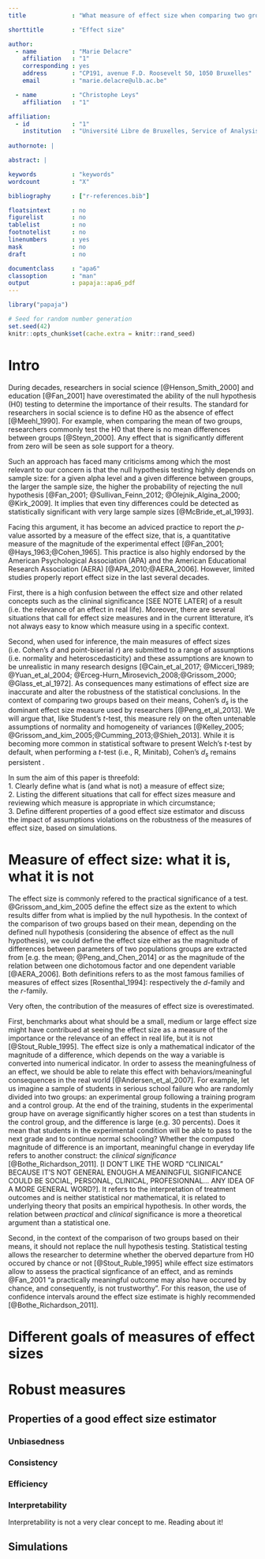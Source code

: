 ```yaml
---
title             : "What measure of effect size when comparing two groups based on their means?"

shorttitle        : "Effect size"

author: 
  - name          : "Marie Delacre" 
    affiliation   : "1"
    corresponding : yes    
    address       : "CP191, avenue F.D. Roosevelt 50, 1050 Bruxelles"
    email         : "marie.delacre@ulb.ac.be"

  - name          : "Christophe Leys"
    affiliation   : "1"

affiliation:
  - id            : "1"
    institution   : "Université Libre de Bruxelles, Service of Analysis of the Data (SAD), Bruxelles, Belgium"
    
authornote: |

abstract: |

keywords          : "keywords"
wordcount         : "X"

bibliography      : ["r-references.bib"]

floatsintext      : no
figurelist        : no
tablelist         : no
footnotelist      : no
linenumbers       : yes
mask              : no
draft             : no

documentclass     : "apa6"
classoption       : "man"
output            : papaja::apa6_pdf
---
```


```r
library("papaja")
```

```r
# Seed for random number generation
set.seed(42)
knitr::opts_chunk$set(cache.extra = knitr::rand_seed)
```

# Intro

During decades, researchers in social science [@Henson_Smith_2000] and education [@Fan_2001] have overestimated the ability of the null hypothesis (H0) testing to determine the importance of their results. The standard for researchers in social science is to define H0 as the absence of effect [@Meehl_1990]. For example, when comparing the mean of two groups, researchers commonly test the H0 that there is no mean differences between groups [@Steyn_2000]. Any effect that is significantly different from zero will be seen as sole support for a theory. 

Such an approach has faced many criticisms among which the most relevant to our concern is that the null hypothesis testing highly depends on sample size: for a given alpha level and a given difference between groups, the larger the sample size, the higher the probability of rejecting the null hypothesis [@Fan_2001; @Sullivan_Feinn_2012; @Olejnik_Algina_2000; @Kirk_2009]. It implies that even tiny differences could be detected as statistically significant with very large sample sizes [@McBride_et_al_1993]\footnote{Tiny differences might be due to sampling error, or to other factors than the one of interest: even under the assumption of random assignent (which is a necessary but not sufficient condition), it is almost impossible to be sure that the only difference between two conditions is the one defined by the factor of interest. Other tiny factors of no theoretical interest might slighly influence results, making the probability of getting an actual zero effect very low. This is what Meehl (1990) calls 'systematic noise'}. 

Facing this argument, it has become an adviced practice to report the *p*-value assorted by a measure of the effect size, that is, a quantitative measure of the magnitude of the experimental effect [@Fan_2001; @Hays_1963;@Cohen_1965]. This practice is also highly endorsed by the American Psychological Association (APA) and the American Educational Research Association (AERA) [@APA_2010;@AERA_2006]. However, limited studies properly report effect size in the last several decades. 

First, there is a high confusion between the effect size and other related concepts such as the clininal significance [SEE NOTE LATER] of a result (i.e. the relevance of an effect in real life). Moreover, there are several situations that call for effect size measures and in the current litterature, it's not always easy to know which measure using in a specific context. 

Second, when used for inference, the main measures of effect sizes (i.e. Cohen's *d* and point-biserial *r*) are submitted to a range of assumptions (i.e. normality and heteroscedasticity) and these assumptions are known to be unrealistic in many research designs [@Cain_et_al_2017; @Micceri_1989; @Yuan_et_al_2004; @Erceg-Hurn_Mirosevich_2008;@Grissom_2000; @Glass_et_al_1972]. As consequences many estimations of effect size are inaccurate and alter the robustness of the statistical conclusions. In the context of comparing two groups based on their means, Cohen's $d_{s}$ is the dominant effect size measure used by researchers [@Peng_et_al_2013]. We will argue that, like Student's *t*-test, this measure rely on the often untenable assumptions of normality and homogeneity of variances [@Kelley_2005; @Grissom_and_kim_2005;@Cumming_2013;@Shieh_2013]. While it is becoming more common in statistical software to present Welch's *t*-test by default, when  performing a *t*-test (i.e., R, Minitab),  Cohen's $d_{s}$ remains persistent \footnote{For example, in Jamovi, Cohen's ds is provided, whatever one performs Student's or Welch's t-test}.

In sum the aim of this paper is threefold:   
1. Clearly define what is (and what is not) a measure of effect size;  
2. Listing the different situations that call for effect sizes measure and reviewing which measure is appropriate in which circumstance;  
3. Define different properties of a good effect size estimator and discuss the impact of assumptions violations on the robustness of the measures of effect size, based on simulations.
  
# Measure of effect size: what it is, what it is not 

The effect size is commonly refered to the practical significance of a test. @Grissom_and_kim_2005 define the effect size as the extent to which results differ from what is implied by the null hypothesis. In the context of the comparison of two groups based on their mean, depending on the defined null hypothesis (considering the absence of effect as the null hypothesis), we could define the effect size either as the magnitude of differences between parameters of two populations groups are extracted from [e.g. the mean; @Peng_and_Chen_2014] or as the magnitude of the relation between one dichotomous factor and one dependent variable [@AERA_2006]. Both definitions refers to as the most famous families of measures of effect sizes [Rosenthal_1994]: respectively the *d*-family and the *r*-family.

Very often, the contribution of the measures of effect size is overestimated. 

First, benchmarks about what should be a small, medium or large effect size might have contribued at seeing the effect size as a measure of the importance or the relevance of an effect in real life, but it is not [@Stout_Ruble_1995]. The effect size is only a mathematical indicator of the magnitude of a difference, which depends on the way a variable is converted into numerical indicator. In order to assess the meaningfulness of an effect, we should be able to relate this effect with behaviors/meaningful consequences in the real world [@Andersen_et_al_2007]. For example, let us imagine a sample of students in serious school failure who are randomly divided into two groups: an experimental group following a training program and a control group. At the end of the training, students in the experimental group have on average significantly higher scores on a test than students in the control group, and the difference is large (e.g. 30 percents). Does it mean that students in the experimental condition will be able to pass to the next grade and to continue normal schooling? Whether the computed magnitude of difference is an important, meaningful change in everyday life refers to another construct: the *clinical significance* [@Bothe_Richardson_2011]. [I DON'T LIKE THE WORD "CLINICAL" BECAUSE IT'S NOT GENERAL ENOUGH.A MEANINGFUL SIGNIFICANCE COULD BE SOCIAL, PERSONAL, CLINICAL, PROFESIONNAL... ANY IDEA OF A MORE GENERAL WORD?]. It refers to the interpretation of treatment outcomes and is neither statistical nor mathematical, it is related to underlying theory that posits an empirical hypothesis. In other words, the relation between *practical* and *clinical* significance is more a theoretical argument than a statistical one. 
 
Second, in the context of the comparison of two groups based on their means, it should not replace the null hypothesis testing. Statistical testing allows the researcher to determine whether the oberved departure from H0 occured by chance or not [@Stout_Ruble_1995] while effect size estimators allow to assess the practical signficance of an effect, and as reminds @Fan_2001 "a practically meaningful outcome may also have occured by chance, and consequently, is not trustworthy". For this reason, the use of confidence intervals around the effect size estimate is highly recommended [@Bothe_Richardson_2011].

# Different goals of measures of effect sizes

# Robust measures

## Properties of a good effect size estimator

### Unbiasedness

### Consistency
### Efficiency

### Interpretability
Interpretability is not a very clear concept to me. Reading about it!

## Simulations

